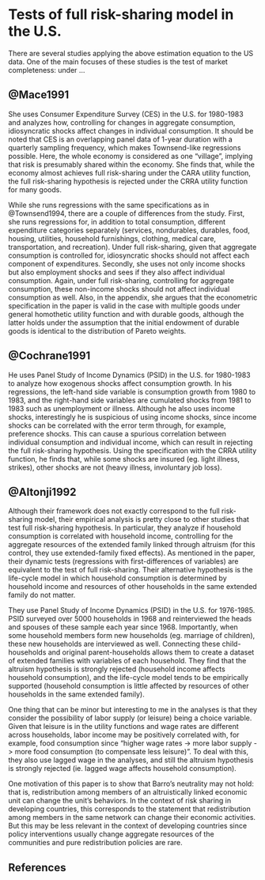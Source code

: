 # Tests of full risk-sharing model in the U.S.

There are several studies applying the above estimation equation to the US data.
One of the main focuses of these studies is the test of market completeness:
under ...

## @Mace1991

She uses Consumer Expenditure Survey (CES) in the U.S. for 1980-1983 and analyzes how, controlling for changes in aggregate consumption, idiosyncratic shocks affect changes in individual consumption.
It should be noted that CES is an overlapping panel data of 1-year duration with a quarterly sampling frequency, which makes Townsend-like regressions possible.
Here, the whole economy is considered as one "village", implying that risk is presumably shared within the economy.
She finds that, while the economy almost achieves full risk-sharing under the CARA utility function, the full risk-sharing hypothesis is rejected under the CRRA utility function for many goods.

While she runs regressions with the same specifications as in @Townsend1994, there are a couple of differences from the study.
First, she runs regressions for, in addition to total consumption, different expenditure categories separately (services, nondurables, durables, food, housing, utilities, household furnishings, clothing, medical care, transportation, and recreation).
Under full risk-sharing, given that aggregate consumption is controlled for, idiosyncratic shocks should not affect each component of expenditures.
Secondly, she uses not only income shocks but also employment shocks and sees if they also affect individual consumption.
Again, under full risk-sharing, controlling for aggregate consumption, these non-income shocks should not affect individual consumption as well.
Also, in the appendix, she argues that the econometric specification in the paper is valid in the case with multiple goods under general homothetic utility function and with durable goods, although the latter holds under the assumption that the initial endowment of durable goods is identical to the distribution of Pareto weights. 

## @Cochrane1991

He uses Panel Study of Income Dynamics (PSID) in the U.S. for 1980-1983 to analyze how exogenous shocks affect consumption growth.
In his regressions, the left-hand side variable is consumption growth from 1980 to 1983, and the right-hand side variables are cumulated shocks from 1981 to 1983 such as unemployment or illness.
Although he also uses income shocks, interestingly he is suspicious of using income shocks, since income shocks can be correlated with the error term through, for example, preference shocks.
This can cause a spurious correlation between individual consumption and individual income, which can result in rejecting the full risk-sharing hypothesis.
Using the specification with the CRRA utility function, he finds that, while some shocks are insured (eg. light illness, strikes), other shocks are not (heavy illness, involuntary job loss).

## @Altonji1992

Although their framework does not exactly correspond to the full risk-sharing model, their empirical analysis is pretty close to other studies that test full risk-sharing hypothesis. 
In particular, they analyze if household consumption is correlated with household income, controlling for the aggregate resources of the extended family linked through altruism (for this control, they use extended-family fixed effects).
As mentioned in the paper, their dynamic tests (regressions with first-differences of variables) are equivalent to the test of full risk-sharing.
Their alternative hypothesis is the life-cycle model in which household consumption is determined by household income and resources of other households in the same extended family do not matter.

They use Panel Study of Income Dynamics (PSID) in the U.S. for 1976-1985.
PSID surveyed over 5000 households in 1968 and reinterviewed the heads and spouses of these sample each year since 1968. 
Importantly, when some household members form new households (eg. marriage of children), these new households are interviewed as well.
Connecting these child-households and original parent-households allows them to create a dataset of extended families with variables of each household.
They find that the altruism hypothesis is strongly rejected (household income affects household consumption), and the life-cycle model tends to be empirically supported (household consumption is little affected by resources of other households in the same extended family).

One thing that can be minor but interesting to me in the analyses is that they consider the possibility of labor supply (or leisure) being a choice variable.
Given that leisure is in the utility functions and wage rates are different across households, labor income may be positively correlated with, for example, food consumption since "higher wage rates -> more labor supply -> more food consumption (to compensate less leisure)".
To deal with this, they also use lagged wage in the analyses, and still the altruism hypothesis is strongly rejected (ie. lagged wage affects household consumption).

One motivation of this paper is to show that Barro's neutrality may not hold: that is, redistribution among members of an altruistically linked economic unit can change the unit's behaviors.
In the context of risk sharing in developing countries, this corresponds to the statement that redistribution among members in the same network can change their economic activities.
But this may be less relevant in the context of developing countries since policy interventions usually change aggregate resources of the communities and pure redistribution policies are rare.
 
## References
